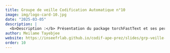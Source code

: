 ```yaml
---
title: Groupe de veille Codification Automatique n°10
image: img/logo-card-10.jpg
date: "2025-03-05"
description: |
  <b>Description :</b> Présentation du package torchFastText et ses performances sur la codification de l'APE
author: Meilame Tayebjee
website: https://inseefrlab.github.io/codif-ape-prez/slides/grp-veille-codif-auto-10/index.html
order: 10
---
```

